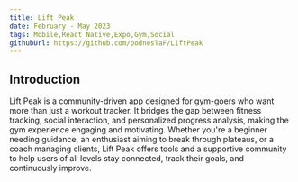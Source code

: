 ```yaml
---
title: Lift Peak
date: February - May 2023
tags: Mobile,React Native,Expo,Gym,Social
githubUrl: https://github.com/podnesTaF/LiftPeak
---
```


## Introduction

Lift Peak is a community-driven app designed for gym-goers who want more than just a workout tracker. It bridges the gap between fitness tracking, social interaction, and personalized progress analysis, making the gym experience engaging and motivating. Whether you're a beginner needing guidance, an enthusiast aiming to break through plateaus, or a coach managing clients, Lift Peak offers tools and a supportive community to help users of all levels stay connected, track their goals, and continuously improve.

<MdxImage
  src="https://storage.googleapis.com/abe_cloud_storage/website/Execution.png"
  width={800}
  height={500}
  className="mx-auto mt-5 mb-4"
/>

<MdxImage
  src="https://storage.googleapis.com/abe_cloud_storage/website/Profile.png"
  width={800}
  height={500}
  className="mx-auto mt-5 mb-4"
/>

<MdxImage
  src="https://storage.googleapis.com/abe_cloud_storage/website/Generation.png"
  width={800}
  height={500}
  className="mx-auto mt-5 mb-4"
/>

<MdxImage
  src="https://storage.googleapis.com/abe_cloud_storage/website/Post.png"
  width={800}
  height={500}
  className="mx-auto mt-5 mb-4"
/>

<MdxImage
  src="https://storage.googleapis.com/abe_cloud_storage/website/Notif.png"
  width={800}
  height={500}
  className="mx-auto mt-5 mb-4"
/>

<MdxImage
  src="https://storage.googleapis.com/abe_cloud_storage/website/Notification.png"
  width={800}
  height={500}
  className="mx-auto mt-5 mb-4"
/>
